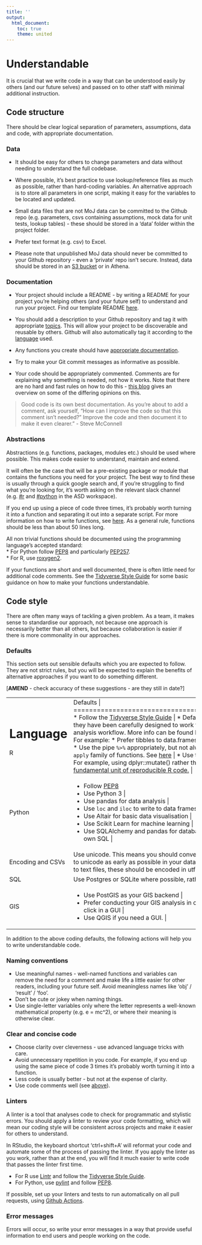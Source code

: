 ```yaml
---
title: ''
output:
  html_document:
    toc: true
    theme: united
---
```

 
 
# Understandable {#understand}

It is crucial that we write code in a way that can be understood easily by others (and our future selves) and passed on to other staff with minimal additional instruction.


## Code structure {#structure2}
There should be clear logical separation of parameters, assumptions, data and code, with appropriate documentation.  

### Data {-}

* It should be easy for others to change parameters and data without needing to understand the full codebase. 

* Where possible, it's best practice to use lookup/reference files as much as possible, rather than hard-coding variables. An alternative approach is to store all parameters in one script, making it easy for the variables to be located and updated.

* Small data files that are not MoJ data can be committed to the Github repo (e.g. parameters, csvs containing assumptions, mock data for unit tests, lookup tables) - these should be stored in a 'data' folder within the project folder.

* Prefer text format (e.g. csv) to Excel.  

* Please note that unpublished MoJ data should never be committed to your Github repository - even a 'private' repo isn't secure. Instead, data should be stored in an [S3 bucket](https://user-guidance.services.alpha.mojanalytics.xyz/amazon-s3.html#amazon-s3-2) or in Athena.


### Documentation {-#readme}

* Your project should include a README - by writing a README for your project you're helping others (and your future self) to understand and run your project. Find our template README [here](https://github.com/moj-analytical-services/our-coding-standards/blob/master/README_template.md).  

* You should add a description to your Github repository and tag it with appropriate [topics](https://help.github.com/en/github/administering-a-repository/classifying-your-repository-with-topics). This will allow your project to be discoverable and reusable by others. Github will also automatically tag it according to the [language](https://help.github.com/en/github/creating-cloning-and-archiving-repositories/about-repository-languages) used.  

* Any functions you create should have [appropriate documentation](#functions).

* Try to make your Git commit messages as informative as possible.  

* Your code should be appropriately commented. Comments are for explaining why something is needed, not how it works. Note that there are no hard and fast rules on how to do this - [this blog](https://blog.ndepend.com/correct-way-comment-code/) gives an overview on some of the differing opinions on this.

> Good code is its own best documentation. As you're about to add a comment, ask yourself, "How can I improve the code so that this comment isn't needed?" Improve the code and then document it to make it even clearer.” - Steve McConnell

### Abstractions {-#functions}

Abstractions (e.g. functions, packages, modules etc.) should be used where possible. This makes code easier to understand, maintain and extend.

It will often be the case that will be a pre-existing package or module that contains the functions you need for your project. The best way to find these is usually through a quick google search and, if you're struggling to find what you're looking for, it's worth asking on the relevant slack channel (e.g. [#r](https://app.slack.com/client/T1PU1AP6D/C1PUCG719) and [#python](https://app.slack.com/client/T1PU1AP6D/C1Q09V86S) in the ASD workspace).

If you end up using a piece of code three times, it's probably worth turning it into a function and separating it out into a separate script. For more information on how to write functions, see [here][211]. As a general rule, functions should be less than about 50 lines long. 

All non trivial functions should be documented using the programming language’s accepted standard:  
* For Python follow [PEP8](https://www.python.org/dev/peps/pep-0008/) and particularly [PEP257](https://www.python.org/dev/peps/pep-0257/).  
* For R, use [roxygen2](https://cran.r-project.org/web/packages/roxygen2/vignettes/roxygen2.html).  

If your functions are short and well documented, there is often little need for additional code comments. See the [Tidyverse Style Guide](https://style.tidyverse.org/functions.html#naming) for some basic guidance on how to make your functions understandable.

[211]:https://github.com/moj-analytical-services/writing_functions_in_r

## Code style {#style}


There are often many ways of tackling a given problem.  As a team, it makes sense to standardise our approach, not because one approach is necessarily better than all others, but because collaboration is easier if there is more commonality in our approaches. 

### Defaults {-#defaults}

This section sets out sensible defaults which you are expected to follow.  They are not strict rules, but you will be expected to explain the benefits of alternative approaches if you want to do something different.

[**AMEND** - check accuracy of these suggestions - are they still in date?]


+-------------------------+---------------------------------------------------------------+
| Language                | Defaults                                                      | 
+=========================+===============================================================+
| R                       | * Follow the [Tidyverse Style Guide][213]   |
|                         | * Default to packages from the [Tidyverse](http://tidyverse.org/), because they have been carefully designed to work together effectively as part of a modern data analysis workflow.  More info can be found here: [R for Data Science by Hadley Wickham](http://r4ds.had.co.nz).  For example:   |
|                         |   * Prefer tibbles to data.frames   |
|                         |   * Use ggplot2 rather than base graphics   |
|                         |    * Use the pipe `%>%` appropriately, but not always e.g. see [here](https://twitter.com/hadleywickham/status/603883121197514752).    |
|                         |     * Prefer `purrr` to the `apply` family of functions.  See [here](http://r4ds.had.co.nz/iteration.html#the-map-functions)   |
|                         |  * Use the package name when calling a function. For example, using dplyr::mutate() rather than just mutate()   |
|                         | * R Packages are the [fundamental unit of reproducible R code.](http://r-pkgs.had.co.nz/)   |
+-------------------------+---------------------------------------------------------------+
| Python                  |  * Follow [PEP8](https://www.python.org/dev/peps/pep-0008/)  
|                         |  * Use Python 3                                               |
|                         |  * Use pandas for data analysis                               |
|                         |  * Use `loc` and `iloc` to write to data frames               |
|                         | * Use Altair for basic data visualisation    |
|                         | * Use Scikit Learn for machine learning |
|                         | * Use SQLAlchemy and pandas for database interactions, rather than writing your own SQL |
+-------------------------+---------------------------------------------------------------+
| Encoding and CSVs       | Use unicode.  This means you should convert inputs that include non-ASCII characters to unicode as early as possible in your data processing workflow. If you are outputting to text files, these should be encoded in utf-8.                | 
+-------------------------+---------------------------------------------------------------+
| SQL                     | Use Postgres or SQLite where possible, rather than other SQL database backends.        | 
+-------------------------+---------------------------------------------------------------+
| GIS                     | * Use PostGIS as your GIS backend |
|                         | * Prefer conducting your GIS analysis in code, e.g. using SQL, rather than point and click in a GUI |
|                         | * Use QGIS if you need a GUI.       | 
+-------------------------+---------------------------------------------------------------+


In addition to the above coding defaults, the following actions will help you to write understandable code.

### Naming conventions {-#names}

* Use meaningful names - well-named functions and variables can remove the need for a comment and make life a little easier for other readers, including your future self. Avoid meaningless names like ‘obj’ / ‘result’ / ‘foo’.  
* Don’t be cute or jokey when naming things.
* Use single-letter variables only where the letter represents a well-known mathematical property (e.g. e = mc^2), or where their meaning is otherwise clear.


### Clear and concise code {-#ccc}

* Choose clarity over cleverness - use advanced language tricks with care.
* Avoid unnecessary repetition in you code. For example, if you end up using the same piece of code 3 times it's probably worth turning it into a function.  
* Less code is usually better - but not at the expense of clarity.  
* Use code comments well (see [above](#readme)).


### Linters {-#linter}
A linter is a tool that analyses code to check for programmatic and stylistic errors. You should apply a linter to review your code formatting, which will mean our coding style will be consistent across projects and make it easier for others to understand.

In RStudio, the keyboard shortcut 'ctrl+shift+A' will reformat your code and automate some of the process of passing the linter. If you apply the linter as you work, rather than at the end, you will find it much easier to write code that passes the linter first time.

* For R use [Lintr][212] and follow the [Tidyverse Style Guide][213].  
* For Python, use [pylint][214] and follow [PEP8][215].

If possible, set up your linters and tests to run automatically on all pull requests, using [Github Actions](https://help.github.com/en/actions/automating-your-workflow-with-github-actions).

[212]:https://cran.r-project.org/web/packages/lintr/readme/README.html
[213]:https://style.tidyverse.org/index.html
[214]:http://pylint.pycqa.org/en/latest/
[215]:https://www.python.org/dev/peps/pep-0008/

### Error messages {-#errors}
Errors will occur, so write your error messages in a way that provide useful information to end users and people working on the code.
